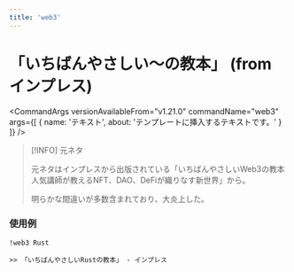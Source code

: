 ```yaml
---
title: 'web3'
---
```



# 「いちばんやさしい〜の教本」 (from インプレス)

<CommandArgs
  versionAvailableFrom="v1.21.0"
  commandName="web3"
  args={[
    {
      name: 'テキスト',
      about: 'テンプレートに挿入するテキストです。'
    }
  ]}
/>

> [!INFO]
> 元ネタ
>
> 元ネタはインプレスから出版されている「いちばんやさしいWeb3の教本 人気講師が教えるNFT、DAO、DeFiが織りなす新世界」から。
>
> 明らかな間違いが多数含まれており、大炎上した。

### 使用例

`!web3 Rust`

```
>> 「いちばんやさしいRustの教本」 - インプレス
```
